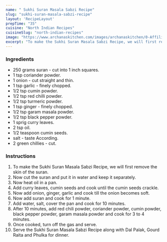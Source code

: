 ---
name: " Sukhi Suran Masala Sabzi Recipe"
slug: "sukhi-suran-masala-sabzi-recipe"
layout: 'RecipeLayout'
prepTime: "35"
cuisine: "North Indian Recipes"
cuisineSlug: "north-indian-recipes"
image: "https://www.archanaskitchen.com/images/archanaskitchen/0-Affiliate-Articles/Sukhi_Suran_Masala_Sabzi_Recipe_-_Sukhi_Masala_Jimikand_5_1600.jpg"
excerpt: "To make the Sukhi Suran Masala Sabzi Recipe, we will first remove the skin of the suran"
---

### Ingredients

- 250 grams suran - cut into 1 inch squares.
-  1 tsp coriander powder.
-  1 onion - cut straight and thin.
-  1 tsp garlic - finely chopped.
-  1/2 tsp cumin powder.
-  1/2 tsp red chilli powder.
-  1/2 tsp turmeric powder.
-  1 tsp ginger - finely chopped.
-  1/2 tsp garam masala powder.
-  1/2 tsp black pepper powder.
-  1 sprig curry leaves.
-  2 tsp oil.
-  1/2 teaspoon cumin seeds.
-  salt - taste According.
-  2 green chillies - cut.

### Instructions

1. To make the Sukhi Suran Masala Sabzi Recipe, we will first remove the skin of the suran.
1. Now cut the suran and put it in water and keep it separately.
1. Now heat oil in a pan.
1. Add curry leaves, cumin seeds and cook until the cumin seeds crackle.
1. Now add onion, ginger, garlic and cook till the onion becomes soft.
1. Now add suran and cook for 1 minute.
1. Add water, salt, cover the pan and cook for 10 minutes.
1. After 10 minutes, add red chili powder, coriander powder, cumin powder, black pepper powder, garam masala powder and cook for 3 to 4 minutes.
1. Once cooked, turn off the gas and serve.
1. Serve the Sukhi Suran Masala Sabzi Recipe along with Dal Palak, Gourd Raita and Phulka for dinner.
